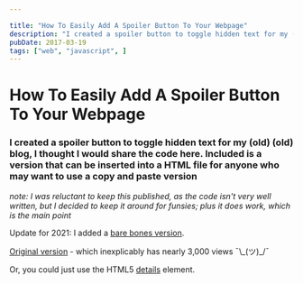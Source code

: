 ```yaml
---

title: "How To Easily Add A Spoiler Button To Your Webpage"
description: "I created a spoiler button to toggle hidden text for my (old) (old) blog, I thought I would share the code here."
pubDate: 2017-03-19
tags: ["web", "javascript", ]
---
```


# How To Easily Add A Spoiler Button To Your Webpage

### I created a spoiler button to toggle hidden text for my (old) (old) blog, I thought I would share the code here. Included is a version that can be inserted into a HTML file for anyone who may want to use a copy and paste version

_note: I was reluctant to keep this published, as the code isn't very well written, but I decided to keep it around for funsies; plus it does work, which is the main point_

Update for 2021: I added a [bare bones version](https://codepen.io/JaredsPens/pen/rNyLxBM).

[Original version](https://codepen.io/JaredsPens/pen/vJzMBz) - which inexplicably has nearly 3,000 views ¯\\\_(ツ)_/¯

 Or, you could just use the HTML5 [details](https://developer.mozilla.org/en-US/docs/Web/HTML/Element/details) element.

